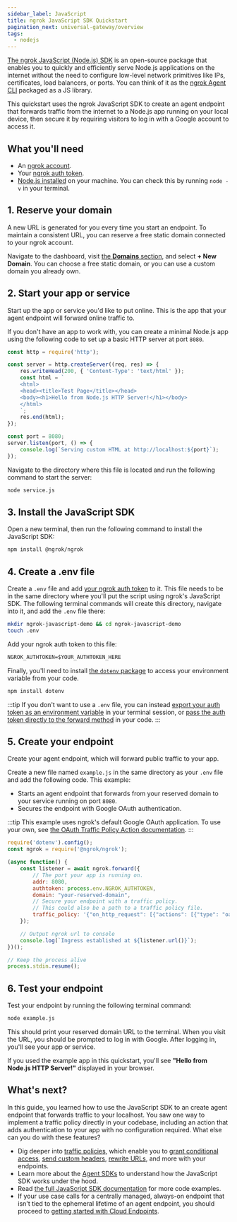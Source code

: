 ```yaml
---
sidebar_label: JavaScript
title: ngrok JavaScript SDK Quickstart
pagination_next: universal-gateway/overview
tags:
  - nodejs
---
```


[The ngrok JavaScript (Node.js) SDK](https://ngrok.github.io/ngrok-javascript/) is an open-source package that enables you to quickly and efficiently serve Node.js applications on the internet without the need to configure low-level network primitives like IPs, certificates, load balancers, or ports.
You can think of it as the [ngrok Agent CLI](/getting-started/) packaged as a JS library.

This quickstart uses the ngrok JavaScript SDK to create an agent endpoint that forwards traffic from the internet to a Node.js app running on your local device, then secure it by requiring visitors to log in with a Google account to access it.

## What you'll need

- An [ngrok account](https://dashboard.ngrok.com/signup).
- Your [ngrok auth token](https://dashboard.ngrok.com/get-started/your-authtoken).
- [Node.js installed](https://nodejs.org/en/download/) on your machine. You can check this by running `node -v` in your terminal.

## 1. Reserve your domain

A new URL is generated for you every time you start an endpoint.
To maintain a consistent URL, you can reserve a free static domain connected to your ngrok account.

Navigate to the dashboard, visit [the **Domains** section](https://dashboard.ngrok.com/domains), and select **+ New Domain**. 
You can choose a free static domain, or you can use a custom domain you already own.

## 2. Start your app or service

Start up the app or service you'd like to put online.
This is the app that your agent endpoint will forward online traffic to.

If you don't have an app to work with, you can create a minimal Node.js app using the following code to set up a basic HTTP server at port `8080`.

```javascript title="service.js"
const http = require('http');

const server = http.createServer((req, res) => {
    res.writeHead(200, { 'Content-Type': 'text/html' });
    const html = `
    <html>
    <head><title>Test Page</title></head>
    <body><h1>Hello from Node.js HTTP Server!</h1></body>
    </html>
    `;
    res.end(html);
});

const port = 8080;
server.listen(port, () => {
    console.log(`Serving custom HTML at http://localhost:${port}`);
});
```

Navigate to the directory where this file is located and run the following command to start the server:

```bash
node service.js
```

## 3. Install the JavaScript SDK

Open a new terminal, then run the following command to install the JavaScript SDK:

```bash
npm install @ngrok/ngrok
```

## 4. Create a .env file

Create a `.env` file and add [your ngrok auth token](https://dashboard.ngrok.com/get-started/your-authtoken) to it.
This file needs to be in the same directory where you'll put the script using ngrok's JavaScript SDK.
The following terminal commands will create this directory, navigate into it, and add the `.env` file there:

```bash
mkdir ngrok-javascript-demo && cd ngrok-javascript-demo
touch .env
```

Add your ngrok auth token to this file:

```txt title=".env"
NGROK_AUTHTOKEN=$YOUR_AUTHTOKEN_HERE
```

Finally, you'll need to install [the `dotenv` package](https://www.npmjs.com/package/dotenv) to access your environment variable from your code.

```bash
npm install dotenv
```

:::tip
If you don't want to use a `.env` file, you can instead [export your auth token as an environment variable](https://support.apple.com/en-il/guide/terminal/apd382cc5fa-4f58-4449-b20a-41c53c006f8f/mac) in your terminal session, or [pass the auth token directly to the forward method](https://ngrok.github.io/ngrok-javascript/#authorization) in your code.
:::

## 5. Create your endpoint

Create your agent endpoint, which will forward public traffic to your app.

Create a new file named `example.js` in the same directory as your `.env` file and add the following code.
This example:

- Starts an agent endpoint that forwards from your reserved domain to your service running on port `8080`.
- Secures the endpoint with Google OAuth authentication.

:::tip
This example uses ngrok's default Google OAuth application.
To use your own, see [the OAuth Traffic Policy Action documentation](/docs/traffic-policy/actions/oauth/#google-example).
:::

```javascript title="example.js"
require('dotenv').config();
const ngrok = require('@ngrok/ngrok');

(async function() {
    const listener = await ngrok.forward({
        // The port your app is running on.
        addr: 8080,
        authtoken: process.env.NGROK_AUTHTOKEN,
        domain: "your-reserved-domain",
        // Secure your endpoint with a traffic policy.
        // This could also be a path to a traffic policy file.
        traffic_policy: '{"on_http_request": [{"actions": [{"type": "oauth","config": {"provider": "google"}}]}]}'
    });

    // Output ngrok url to console
    console.log(`Ingress established at ${listener.url()}`);
})();

// Keep the process alive
process.stdin.resume();
```

## 6. Test your endpoint

Test your endpoint by running the following terminal command:

```bash
node example.js
```

This should print your reserved domain URL to the terminal.
When you visit the URL, you should be prompted to log in with Google.
After logging in, you'll see your app or service.

If you used the example app in this quickstart, you'll see **"Hello from Node.js HTTP Server!"** displayed in your browser.

## What's next?

In this guide, you learned how to use the JavaScript SDK to an create agent endpoint that forwards traffic to your localhost. 
You saw one way to implement a traffic policy directly in your codebase, including an action that adds authentication to your app with no configuration required.
What else can you do with these features?

- Dig deeper into [traffic policies](/docs/traffic-policy/), which enable you to [grant conditional access](https://ngrok.com/docs/traffic-policy/examples/add-authentication/#conditional-access-using-oauth-variables), [send custom headers](/traffic-policy/actions/add-headers/#examples), [rewrite URLs](/traffic-policy/actions/url-rewrite/#examples), and more with your endpoints.
- Learn more about the [Agent SDKs](/agent-sdks/) to understand how the JavaScript SDK works under the hood.
- Read [the full JavaScript SDK documentation](https://ngrok.github.io/ngrok-javascript/) for more code examples.
- If your use case calls for a centrally managed, always-on endpoint that isn't tied to the ephemeral lifetime of an agent endpoint, you should proceed to [getting started with Cloud Endpoints](/getting-started/cloud-endpoints-quickstart/).

